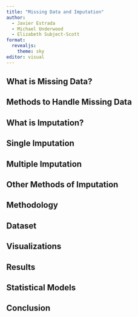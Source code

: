 ```yaml
---
title: "Missing Data and Imputation"
author: 
  - Javier Estrada
  - Michael Underwood
  - Elizabeth Subject-Scott
format: 
  revealjs:
    theme: sky
editor: visual
---
```


## What is Missing Data?

## Methods to Handle Missing Data

## What is Imputation?

## Single Imputation

## Multiple Imputation

## Other Methods of Imputation

## Methodology

## Dataset

## Visualizations

## Results

## Statistical Models

## Conclusion
